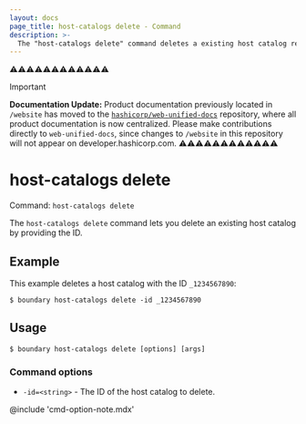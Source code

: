```yaml
---
layout: docs
page_title: host-catalogs delete - Command
description: >-
  The "host-catalogs delete" command deletes a existing host catalog resource.
---
```


⚠️⚠️⚠️⚠️⚠️⚠️⚠️⚠️⚠️⚠️⚠️⚠️
> [!IMPORTANT]  
> **Documentation Update:** Product documentation previously located in `/website` has moved to the [`hashicorp/web-unified-docs`](https://github.com/hashicorp/web-unified-docs) repository, where all product documentation is now centralized. Please make contributions directly to `web-unified-docs`, since changes to `/website` in this repository will not appear on developer.hashicorp.com.
⚠️⚠️⚠️⚠️⚠️⚠️⚠️⚠️⚠️⚠️⚠️⚠️

# host-catalogs delete

Command: `host-catalogs delete`

The `host-catalogs delete` command lets you delete an existing host catalog by providing the ID.

## Example

This example deletes a host catalog with the ID `_1234567890`:

```shell-session
$ boundary host-catalogs delete -id _1234567890
```

## Usage

<CodeBlockConfig hideClipboard>

```shell-session
$ boundary host-catalogs delete [options] [args]
```

</CodeBlockConfig>

### Command options

- `-id=<string>` - The ID of the host catalog to delete.

@include 'cmd-option-note.mdx'